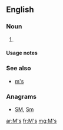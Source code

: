 {{also|Appendix:Variations of "ms"}}
==English==

===Noun===
{{head|en|noun plural form}}

# {{plural of|M|lang=en}}

====Usage notes====
{{U:en:plurals of letters}}

===See also===
* [[m's]]

===Anagrams===
* [[SM#English|SM]], [[Sm#English|Sm]]

[[ar:M's]]
[[fr:M's]]
[[mg:M's]]